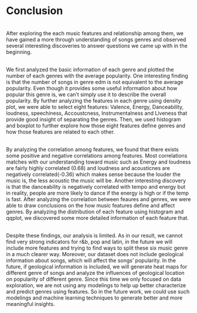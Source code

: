 # Conclusion
<br>
After exploring the each music features and relationship among them, we have gained a more through understanding of songs genres and observed several interesting discoveries to answer questions we came up with in the beginning.<br>
<br>

We first analyzed the basic information of each genre and plotted the number of each genres with the average popularity. One interesting finding is that the number of songs in genre edm is not equivalent to the average popularity. Even though it provides some useful information about how popular this genre is, we can't simply use it to describe the overall popularity. By further analyzing the features in each genre using density plot, we were able to select eight features: Valence, Energy, Danceability, loudness, speechiness, Accoustcness, Instrumentalness and Liveness that provide good insight of separating the genres. Then, we used histogram and boxplot to further explore how those eight features define genres and how those features are related to each other.<br>
<br>

By analyzing the correlation among features, we found that there exists some positive and negative correlations among features. Most correlations matches with our understanding toward music such as Energy and loudness are fairly highly correlated (0.68) and loudness and acousticnes are negatively correlated(-0.36) which makes sense because the louder the music is, the less acoustic the music will be. Another interesting discovery is that the danceability is negatively correlated with tempo and energy but in reality, people are more likely to dance if the energy is high or if the temp is fast. After analyzing the correlation between feaures and genres, we were able to draw conclusions on the how music features define and affect genres. By analyzing the distribution of each feature using histogram and qqplot, we discovered some more detailed information of each feature that.<br>
<br>

Despite these findings, our analysis is limited. As in our result, we cannot find very strong indicators for r&b, pop and latin, in the future we will include more features and trying to find ways to split these six music genre in a much clearer way. Moreover, our dataset does not include geological information about songs, which will affect the songs' popularity. In the future, if geological information is included, we will generate heat maps for different genre of songs and analyze the influences of geological location on popularity of different genre. Since this time we only focused on data exploration, we are not using any modelings to help up better characterize and predict genres using features. So in the future work, we could use such modelings and machine learning techniques to generate better and more meaningful insights.
